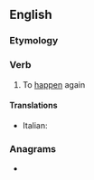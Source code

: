 ==English==

===Etymology===
{{prefix|en|re|happen}}

===Verb===
{{en-verb|rehappens|rehappening|rehappened}} {{lb|en|intransitive}}

# {{lb|en|rare}} To [[happen]] again

====Translations====
{{trans-top|to happen again}}
* Italian: {{t|it|riaccadere}}
{{trans-mid}}
{{trans-bottom}}

===Anagrams===
* {{anagrams|en|a=aeehnppr|happener}}